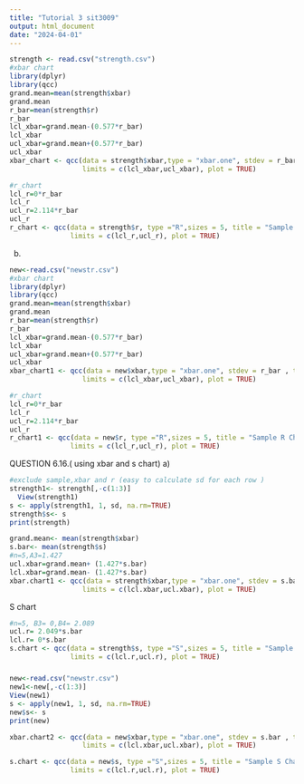 ---
title: "Tutorial 3 sit3009"
output: html_document
date: "2024-04-01"
---

```{r}
strength <- read.csv("strength.csv")
#xbar chart
library(dplyr)
library(qcc)
grand.mean=mean(strength$xbar)
grand.mean
r_bar=mean(strength$r)
r_bar
lcl_xbar=grand.mean-(0.577*r_bar)
lcl_xbar
ucl_xbar=grand.mean+(0.577*r_bar)
ucl_xbar
xbar_chart <- qcc(data = strength$xbar,type = "xbar.one", stdev = r_bar , title = "Sample XBar Chart", digits = 4,
                  limits = c(lcl_xbar,ucl_xbar), plot = TRUE)
```


```{r}
#r_chart
lcl_r=0*r_bar
lcl_r
ucl_r=2.114*r_bar
ucl_r
r_chart <- qcc(data = strength$r, type ="R",sizes = 5, title = "Sample R Chart", digits = 4,
               limits = c(lcl_r,ucl_r), plot = TRUE)
```


b)

```{r}
new<-read.csv("newstr.csv")
#xbar chart
library(dplyr)
library(qcc)
grand.mean=mean(strength$xbar)
grand.mean
r_bar=mean(strength$r)
r_bar
lcl_xbar=grand.mean-(0.577*r_bar)
lcl_xbar
ucl_xbar=grand.mean+(0.577*r_bar)
ucl_xbar
xbar_chart1 <- qcc(data = new$xbar,type = "xbar.one", stdev = r_bar , title = "Sample XBar Chart", digits = 4,
                  limits = c(lcl_xbar,ucl_xbar), plot = TRUE)
```

```{r}
#r_chart
lcl_r=0*r_bar
lcl_r
ucl_r=2.114*r_bar
ucl_r
r_chart1 <- qcc(data = new$r, type ="R",sizes = 5, title = "Sample R Chart", digits = 4,
               limits = c(lcl_r,ucl_r), plot = TRUE)
```


############################################################################################
QUESTION 6.16.( using xbar and s chart)
a)
```{r}
#exclude sample,xbar and r (easy to calculate sd for each row )
strength1<- strength[,-c(1:3)]
  View(strength1)
s <- apply(strength1, 1, sd, na.rm=TRUE)
strength$s<- s 
print(strength)
```

```{r}
grand.mean<- mean(strength$xbar)
s.bar<- mean(strength$s)
#n=5,A3=1.427
ucl.xbar=grand.mean+ (1.427*s.bar)
lcl.xbar=grand.mean- (1.427*s.bar)
xbar.chart1 <- qcc(data = strength$xbar,type = "xbar.one", stdev = s.bar , title = "Sample XBar Chart", digits = 4,
                  limits = c(lcl.xbar,ucl.xbar), plot = TRUE)

```


S chart 

```{r}
#n=5, B3= 0,B4= 2.089
ucl.r= 2.049*s.bar
lcl.r= 0*s.bar 
s.chart <- qcc(data = strength$s, type ="S",sizes = 5, title = "Sample S Chart", digits = 4,
               limits = c(lcl.r,ucl.r), plot = TRUE)
```


#####
```{r}
new<-read.csv("newstr.csv")
new1<-new[,-c(1:3)]
View(new1)
s <- apply(new1, 1, sd, na.rm=TRUE)
new$s<- s 
print(new)
```
```{r}
xbar.chart2 <- qcc(data = new$xbar,type = "xbar.one", stdev = s.bar , title = "Sample XBar Chart", digits = 4,
                  limits = c(lcl.xbar,ucl.xbar), plot = TRUE)
```

```{r}
s.chart <- qcc(data = new$s, type ="S",sizes = 5, title = "Sample S Chart", digits = 4,
               limits = c(lcl.r,ucl.r), plot = TRUE)
```

